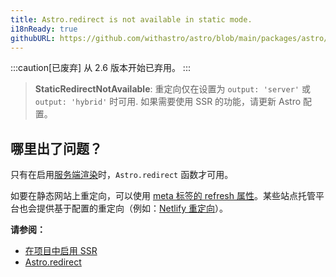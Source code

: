 ```yaml
---
title: Astro.redirect is not available in static mode.
i18nReady: true
githubURL: https://github.com/withastro/astro/blob/main/packages/astro/src/core/errors/errors-data.ts
---
```


:::caution[已废弃]
从 2.6 版本开始已弃用。
:::

> **StaticRedirectNotAvailable**: 重定向仅在设置为 `output: 'server'` 或 `output: 'hybrid'` 时可用. 如果需要使用 SSR 的功能，请更新 Astro 配置。

## 哪里出了问题？

只有在启用[服务端渲染](/zh-cn/guides/on-demand-rendering/)时，`Astro.redirect` 函数才可用。

如要在静态网站上重定向，可以使用 [meta 标签的 refresh 属性](https://developer.mozilla.org/zh-CN/docs/Web/HTML/Element/meta)。某些站点托管平台也会提供基于配置的重定向（例如：[Netlify 重定向](https://docs.netlify.com/routing/redirects/)）。

**请参阅：**

- [在项目中启用 SSR](/zh-cn/guides/on-demand-rendering/)
- [Astro.redirect](/zh-cn/reference/api-reference/#astroredirect)

